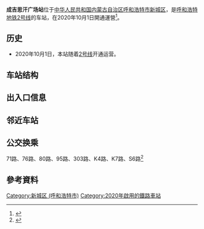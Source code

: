 {{Pathnav|呼和浩特地铁|呼和浩特地铁2号线|frame=1}}
{{Infobox station
| name = 成吉思汗广场站
| mlanguage = {{MongolUnicode|ᠴᠢᠩᠭᠢᠰ ᠬᠠᠭᠠᠨ ᠲᠠᠯᠠᠪᠠᠢ|style=text-align:left; height:60px|child=yes}}
| eng_name = Genghis Khan Square
| former = 
| symbol_location = 
| symbol = 
| type = 
| image = GenghisKhanSquare.jpg
| alt = 
| caption = 
| address = [[中华人民共和国|中华人民共和国]][[内蒙古自治区|内蒙古自治区]][[呼和浩特市|呼和浩特市]][[新城区_(呼和浩特市)|新城区]]
| coordinates = 
| owned = 
| operator = 
| line = 
| distance = 
| platform = 
| PlatformType = 地下
| tracks = 
| train_operators = 
| connections = 
| structure = 
| Interchange = 
| disabled = 
| exits = 
| code = 
| zone = 
| website = 
| opened = {{Start date|2020|10|01|df=y}}
| closed = <!-- {{End date|YYYY|MM|DD|df=y}} -->
| passengers = 
| pass_year = 
| pass_rank = 
| services = 
| other_services = 
| first = '''呼和浩特地铁2号线'''<br />往[[阿尔山路站|阿尔山路站]]方向：06:16<br />往[[塔利东路站|塔利东路站]]方向：06:33|
| last = '''呼和浩特地铁2号线'''<br />往[[阿尔山路站|阿尔山路站]]方向：22:20<br />往[[塔利东路站|塔利东路站]]方向：22:41|
| Linename1 = [[呼和浩特地铁2号线|呼和浩特地铁2号线]]
| start1 = [[塔利东路站|塔利东路]]
| pre1 = [[毫沁营站|毫沁营站]]
| next1 = [[内蒙古体育馆站|内蒙古体育馆站]]
| end1 = [[阿尔山路站|阿尔山路]]
}}

'''成吉思汗广场站'''位于[[中华人民共和国|中华人民共和国]][[内蒙古自治区|内蒙古自治区]][[呼和浩特市|呼和浩特市]][[新城区_(呼和浩特市)|新城区]]，是[[呼和浩特地铁|呼和浩特地铁]][[呼和浩特地铁2号线|2号线]]的车站，在2020年10月1日開通運營<ref>{{Cite web|title=呼和浩特地铁2号线开通运营  首府城市轨道交通走进换乘时代_正北方网|url=http://www.northnews.cn/2020/1009/1913680.html|accessdate=2020-11-22|work=www.northnews.cn|archive-date=2020-11-29|archive-url=https://web.archive.org/web/20201129145355/http://www.northnews.cn/2020/1009/1913680.html|dead-url=no}}</ref>。

==历史==
* 2020年10月1日，本站随着[[呼和浩特地铁2号线|2号线]]开通运营。

==车站结构==

==出入口信息==

==邻近车站==

==公交换乘==
71路、76路、80路、95路、303路、K4路、K7路、S6路<ref>{{Cite web|title=呼和浩特地铁|url=http://www.hhhtmetro.com/site/bus_route|accessdate=2020-11-23|work=www.hhhtmetro.com|archive-date=2020-11-30|archive-url=https://web.archive.org/web/20201130072623/http://www.hhhtmetro.com/site/bus_route|dead-url=no}}</ref>

==參考資料==
{{reflist}}

{{呼和浩特地铁2号线}}
{{呼和浩特地铁}}

[[Category:新城区_(呼和浩特市)|Category:新城区 (呼和浩特市)]]
[[Category:2020年啟用的鐵路車站|Category:2020年啟用的鐵路車站]]